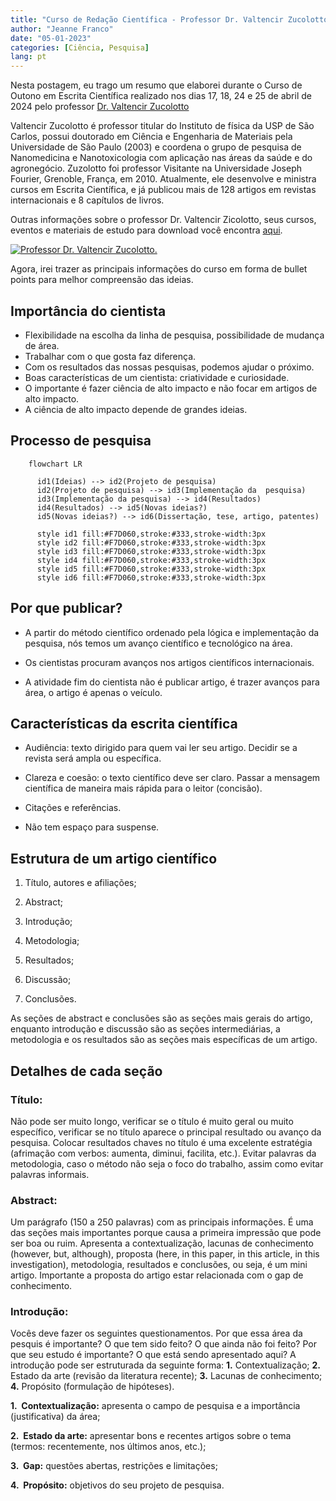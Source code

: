 ---
title: "Curso de Redação Científica - Professor Dr. Valtencir Zucolotto"
author: "Jeanne Franco"
date: "05-01-2023"
categories: [Ciência, Pesquisa]
lang: pt
---

Nesta postagem, eu trago um resumo que elaborei durante o Curso de Outono em Escrita Científica realizado nos dias 17, 18, 24 e 25 de abril de 2024 pelo professor [Dr. Valtencir Zucolotto](https://www.linkedin.com/in/valtencir-zucolotto-a0ab3596/)

Valtencir Zucolotto é professor titular do Instituto de física da USP de São Carlos, possui doutorado em Ciência e Engenharia de Materiais pela Universidade de São Paulo (2003) e coordena o grupo de pesquisa de Nanomedicina e Nanotoxicologia com aplicação nas áreas da saúde e do agronegócio. Zuzolotto foi professor Visitante na Universidade Joseph Fourier, Grenoble, França, em 2010. Atualmente, ele desenvolve e ministra cursos em Escrita Científica, e já publicou mais de 128 artigos em revistas internacionais e 8 capítulos de livros.

Outras informações sobre o professor Dr. Valtencir Zicolotto, seus cursos, eventos e materiais de estudo para download você encontra [aqui](https://escritacientifica.com/en/index.html).

[![Professor Dr. Valtencir Zucolotto.](images/zucolotto.jpg){fig-align="center"}](lattes.cnpq.br/5768000922241088)

Agora, irei trazer as principais informações do curso em forma de bullet points para melhor compreensão das ideias.

## Importância do cientista

-   Flexibilidade na escolha da linha de pesquisa, possibilidade de mudança de área.
-   Trabalhar com o que gosta faz diferença.
-   Com os resultados das nossas pesquisas, podemos ajudar o próximo.
-   Boas características de um cientista: criatividade e curiosidade.
-   O importante é fazer ciência de alto impacto e não focar em artigos de alto impacto.
-   A ciência de alto impacto depende de grandes ideias.

## Processo de pesquisa

```{mermaid}

    flowchart LR

      id1(Ideias) --> id2(Projeto de pesquisa) 
      id2(Projeto de pesquisa) --> id3(Implementação da  pesquisa)
      id3(Implementação da pesquisa) --> id4(Resultados) 
      id4(Resultados) --> id5(Novas ideias?)
      id5(Novas ideias?) --> id6(Dissertação, tese, artigo, patentes)
      
      style id1 fill:#F7D060,stroke:#333,stroke-width:3px
      style id2 fill:#F7D060,stroke:#333,stroke-width:3px
      style id3 fill:#F7D060,stroke:#333,stroke-width:3px
      style id4 fill:#F7D060,stroke:#333,stroke-width:3px
      style id5 fill:#F7D060,stroke:#333,stroke-width:3px
      style id6 fill:#F7D060,stroke:#333,stroke-width:3px
```

## Por que publicar?

-   A partir do método científico ordenado pela lógica e implementação da pesquisa, nós temos um avanço científico e tecnológico na área.

-   Os cientistas procuram avanços nos artigos científicos internacionais.

-   A atividade fim do cientista não é publicar artigo, é trazer avanços para área, o artigo é apenas o veículo.

## **Características da escrita científica**

-   Audiência: texto dirigido para quem vai ler seu artigo. Decidir se a revista será ampla ou específica.

-   Clareza e coesão: o texto científico deve ser claro. Passar a mensagem científica de maneira mais rápida para o leitor (concisão).

-   Citações e referências.

-   Não tem espaço para suspense.

## **Estrutura de um artigo científico**

1.  Título, autores e afiliações;

2.  Abstract;

3.  Introdução;

4.  Metodologia;

5.  Resultados;

6.  Discussão;

7.  Conclusões.

As seções de abstract e conclusões são as seções mais gerais do artigo, enquanto introdução e discussão são as seções intermediárias, a metodologia e os resultados são as seções mais específicas de um artigo.

## **Detalhes de cada seção**

### **Título:**

Não pode ser muito longo, verificar se o título é muito geral ou muito específico, verificar se no título aparece o principal resultado ou avanço da pesquisa. Colocar resultados chaves no título é uma
excelente estratégia (afrimação com verbos: aumenta, diminui, facilita, etc.). Evitar palavras da metodologia, caso o método não seja o foco do trabalho, assim como evitar palavras informais.

### **Abstract:**

Um parágrafo (150 a 250 palavras) com as principais informações. É uma das seções mais importantes porque causa a primeira impressão que pode ser boa ou ruim. Apresenta a contextualização,
lacunas de conhecimento (however, but, although), proposta (here, in this paper, in this article, in this investigation), metodologia, resultados e conclusões, ou seja, é um mini artigo. Importante a proposta do artigo estar relacionada com o gap de conhecimento.

### **Introdução:** 

Vocês deve fazer os seguintes questionamentos. Por que essa área da pesquis é importante? O que tem sido feito? O que ainda não foi feito? Por que seu estudo é importante? O que está sendo apresentado aqui? A introdução pode ser estruturada da seguinte forma: **1.** Contextualização; **2.** Estado da arte (revisão da literatura recente); **3.** Lacunas de conhecimento; **4.** Propósito (formulação de hipóteses).

**1.  Contextualização:** apresenta o campo de pesquisa e a importância (justificativa) da área;

**2.  Estado da arte:** apresentar bons e recentes artigos sobre o tema (termos: recentemente, nos últimos anos, etc.);

**3.  Gap:** questões abertas, restrições e limitações;

**4.  Propósito:** objetivos do seu projeto de pesquisa.
